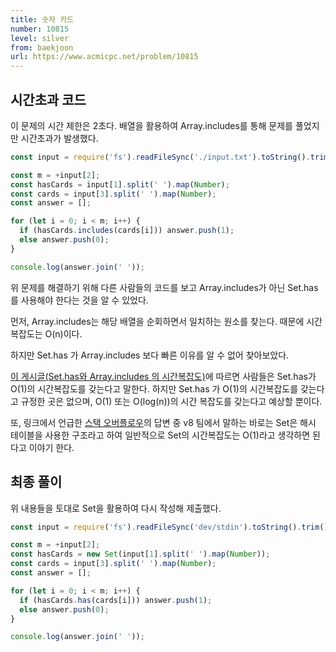 ```yaml
---
title: 숫자 카드
number: 10815
level: silver
from: baekjoon
url: https://www.acmicpc.net/problem/10815
---
```


## 시간초과 코드

이 문제의 시간 제한은 2초다. 배열을 활용하여 Array.includes를 통해 문제를 풀었지만 시간초과가 발생했다.

```jsx
const input = require('fs').readFileSync('./input.txt').toString().trim().split('\n');

const m = +input[2];
const hasCards = input[1].split(' ').map(Number);
const cards = input[3].split(' ').map(Number);
const answer = [];

for (let i = 0; i < m; i++) {
  if (hasCards.includes(cards[i])) answer.push(1);
  else answer.push(0);
}

console.log(answer.join(' '));
```

위 문제를 해결하기 위해 다른 사람들의 코드를 보고 Array.includes가 아닌 Set.has를 사용해야 한다는 것을 알 수 있었다.

먼저, Array.includes는 해당 배열을 순회하면서 일치하는 원소를 찾는다. 때문에 시간복잡도는 O(n)이다.

하지만 Set.has 가 Array.includes 보다 빠른 이유를 알 수 없어 찾아보았다.

[이 게시글(Set.has와 Array.includes 의 시간복잡도)](https://velog.io/@sozero/TIL-220307-Set.has-와-Array.includes-시간복잡도)에 따르면 사람들은 Set.has가 O(1)의 시간복잡도를 갖는다고 말한다. 하지만 Set.has 가 O(1)의 시간복잡도를 갖는다고 규정한 곳은 없으며, O(1) 또는 O(log(n))의 시간 복잡도를 갖는다고 예상할 뿐이다.

또, 링크에서 언급한 [스택 오버플로우](https://stackoverflow.com/questions/33611509/es6-map-and-set-complexity-v8-implementation?noredirect=1&lq=1)의 답변 중 v8 팀에서 말하는 바로는 Set은 해시 테이블을 사용한 구조라고 하여 일반적으로 Set의 시간복잡도는 O(1)라고 생각하면 된다고 이야기 한다.

## 최종 풀이

위 내용들을 토대로 Set을 활용하여 다시 작성해 제출했다.

```jsx
const input = require('fs').readFileSync('dev/stdin').toString().trim().split('\n');

const m = +input[2];
const hasCards = new Set(input[1].split(' ').map(Number));
const cards = input[3].split(' ').map(Number);
const answer = [];

for (let i = 0; i < m; i++) {
  if (hasCards.has(cards[i])) answer.push(1);
  else answer.push(0);
}

console.log(answer.join(' '));
```
